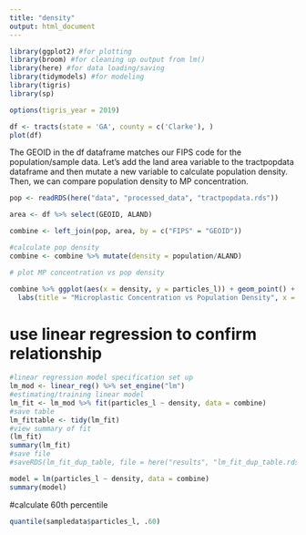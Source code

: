 ```yaml
---
title: "density"
output: html_document
---
```


```r
library(ggplot2) #for plotting
library(broom) #for cleaning up output from lm()
library(here) #for data loading/saving
library(tidymodels) #for modeling
library(tigris)
library(sp)

options(tigris_year = 2019)
```

```r
df <- tracts(state = 'GA', county = c('Clarke'), )
plot(df)
```
The GEOID in the df dataframe matches our FIPS code for the population/sample data. Let's add the land area variable to the tractpopdata dataframe and then mutate a new variable to calculate population density. Then, we can compare population density to MP concentration. 

```r
pop <- readRDS(here("data", "processed_data", "tractpopdata.rds"))

area <- df %>% select(GEOID, ALAND)

combine <- left_join(pop, area, by = c("FIPS" = "GEOID"))

#calculate pop density
combine <- combine %>% mutate(density = population/ALAND)

# plot MP concentration vs pop density

combine %>% ggplot(aes(x = density, y = particles_l)) + geom_point() +
  labs(title = "Microplastic Concentration vs Population Density", x = "Population Density", y = "Particles/Liter") + scale_y_log10() + scale_x_log10()

```

# use linear regression to confirm relationship
```r
#linear regression model specification set up
lm_mod <- linear_reg() %>% set_engine("lm")
#estimating/training linear model
lm_fit <- lm_mod %>% fit(particles_l ~ density, data = combine)
#save table
lm_fittable <- tidy(lm_fit)
#view summary of fit
(lm_fit)
summary(lm_fit)
#save file
#saveRDS(lm_fit_dup_table, file = here("results", "lm_fit_dup_table.rds"))

model = lm(particles_l ~ density, data = combine)
summary(model)
```

#calculate 60th percentile
```r
quantile(sampledata$particles_l, .60)
```

